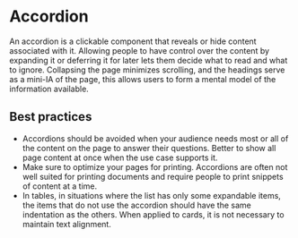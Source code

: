 # Accordion

An accordion is a clickable component that reveals or hide content associated with it. Allowing people to have control over the content by expanding it or deferring it for later lets them decide what to read and what to ignore.
Collapsing the page minimizes scrolling, and the headings serve as a mini-IA of the page, this allows users to form a mental model of the information available.

## Best practices

- Accordions should be avoided when your audience needs most or all of the content on the page to answer their questions. Better to show all page content at once when the use case supports it.
- Make sure to optimize your pages for printing. Accordions are often not well suited for printing documents and require people to print snippets of content at a time.
- In tables, in situations where the list has only some expandable items, the items that do not use the accordion should have the same indentation as the others. When applied to cards, it is not necessary to maintain text alignment.
